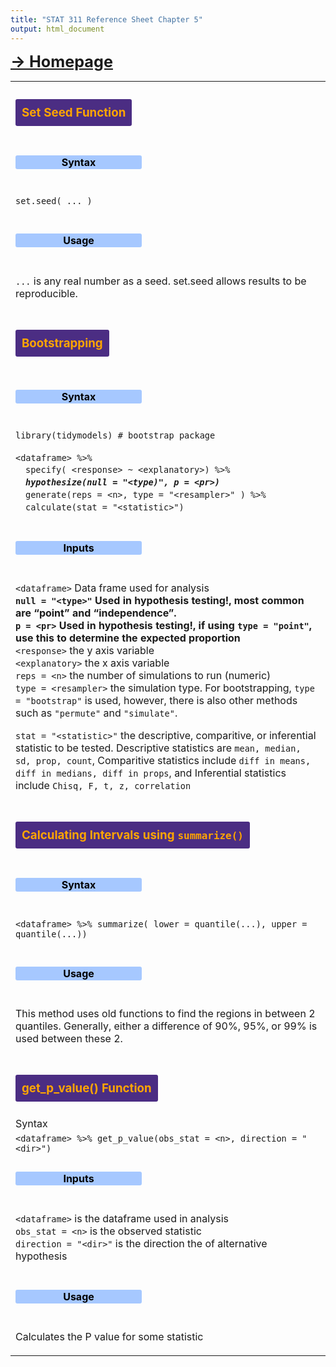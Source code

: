 ```yaml
---
title: "STAT 311 Reference Sheet Chapter 5"
output: html_document
---
```


<style>

    
        /* Header colors for sections */
        h3 {
            color: orange;
            text-align: center;
            background-color: #4B2D83;
            padding: 10px;
            border-radius: 3px;
            display: inline-block;
        }
        
        h4 {
            color: #000000;
            text-align: center;

            background-color: #a6c8ff;
            padding: 1px;
            border-radius: 3px;
            width: 200px;
        }
        
        /* table rows for each function*/
        tr {
            display: flex;
            flex-direction: column
        }
        
        /* Styling for the specific table */
    .example-table th {
        background-color: #4B2D83;
        color: white;
        padding: 10px;
    }

    .example-table td {
        padding: 8px;
        border: 1px solid #ddd;
    }
    
    .example-table tr {
        display: table-row; /* Override general display: flex */
    }

    .example-table tr:nth-child(even) {
        background-color: #f9f9f9;
    }
}

</style>

<div>
  <a href="https://t3rra-byt3.github.io/" style="font-weight: bold; font-size: 1.8em;">-> Homepage</a>

  <table>
    <tr>
    <td> <h3>Set Seed Function</h3> </td>
    <td> <h4> Syntax </h4> </td>
    <td> <p> ```set.seed( ... )```
     </p> </td>
    <td> <h4> Usage </h4> </td> 
    <td> <p> ```...``` is any real number as a seed. set.seed allows results to be reproducible.</p> </td>
    </tr>
    
    <tr>
    <td> <h3>Bootstrapping</h3> <td>
    <td> <h4> Syntax </h4> </td>
    <td> 
      <p> ``` library(tidymodels) # bootstrap package``` <br> 
      <br> ```<dataframe> %>% ```
      <br> &emsp;```specify( <response> ~ <explanatory>) %>%```
      <br> &emsp;<i><b>```hypothesize(null = "<type)", p = <pr>)```</b></i>
      <br> &emsp;```generate(reps = <n>, type = "<resampler>" ) %>%```
      <br> &emsp;```calculate(stat = "<statistic>")```
      </p>
    </td>
    <td> <h4> Inputs </h4> </td>
    <td> 
      <p>
        ```<dataframe>``` Data frame used for analysis <br>
        <b>```null = "<type>"``` Used in hypothesis testing!, most common are "point" and "independence". </b> <br>
        <b>```p = <pr>``` Used in hypothesis testing!, if using ```type = "point"```, use this to determine the expected proportion </b> <br>
        ```<response>``` the y axis variable <br>
        ```<explanatory>``` the x axis variable <br>
        ```reps = <n>``` the number of simulations to run (numeric) <br>
        ```type = <resampler>``` the simulation type. For bootstrapping, ```type = "bootstrap"``` is used, however, there is also other methods such as ```"permute"``` and ```"simulate"```. <br>
        
        ```stat = "<statistic>"``` the descriptive, comparitive, or inferential statistic to be tested. Descriptive statistics are ```mean, median, sd, prop, count```, Comparitive statistics include ```diff in means, diff in medians, diff in props```, and Inferential statistics include ```Chisq, F, t, z, correlation```
        
      </p>
    </td>
    </tr>
    
    <tr>
      <td> <h3> Calculating Intervals using ```summarize()``` </h3> </td>
      <td> <h4> Syntax </h4> </td>
      <td> 
        ```<dataframe> %>% summarize( lower = quantile(...), upper = quantile(...)) ```
        
      </td>
      <td> <h4> Usage </h4> </td>
      <td> <p> This method uses old functions to find the regions in between 2 quantiles. Generally, either a difference of 90%, 95%, or 99% is used between these 2. </p> </td>
    </tr>
    
    <tr>
      <td> <h3> get_p_value() Function </h3> </td>
      <td <h4> Syntax </h4> </td>
      <td>
        ```<dataframe> %>% get_p_value(obs_stat = <n>, direction = "<dir>")```
      </td>
      <td> <h4> Inputs </h4> </td>
      <td> 
        <p>
          ```<dataframe>``` is the dataframe used in analysis <br>
          ```obs_stat = <n>``` is the observed statistic <br>
          ```direction = "<dir>"``` is the direction the of alternative hypothesis
        </p>
      </td>
      <td> <h4> Usage </h4> </td>
      <td> <p> Calculates the P value for some statistic </p> </td>
    </tr>
    
    
  </table>
</div>